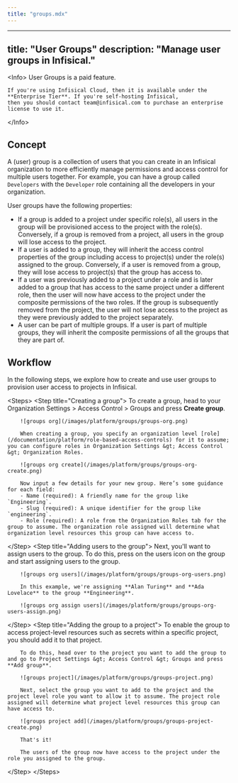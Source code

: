 ```yaml
---
title: "groups.mdx"
---
```


---
title: "User Groups"
description: "Manage user groups in Infisical."
---

&lt;Info&gt;
    User Groups is a paid feature.
   
    If you're using Infisical Cloud, then it is available under the **Enterprise Tier**. If you're self-hosting Infisical,
    then you should contact team@infisical.com to purchase an enterprise license to use it.
&lt;/Info&gt;

## Concept

A (user) group is a collection of users that you can create in an Infisical organization to more efficiently manage permissions and access control for multiple users together. For example, you can have a group called `Developers` with the `Developer` role containing all the developers in your organization.

User groups have the following properties:

- If a group is added to a project under specific role(s), all users in the group will be provisioned access to the project with the role(s). Conversely, if a group is removed from a project, all users in the group will lose access to the project.
- If a user is added to a group, they will inherit the access control properties of the group including access to project(s) under the role(s) assigned to the group. Conversely, if a user is removed from a group, they will lose access to project(s) that the group has access to.
- If a user was previously added to a project under a role and is later added to a group that has access to the same project under a different role, then the user will now have access to the project under the composite permissions of the two roles. If the group is subsequently removed from the project, the user will not lose access to the project as they were previously added to the project separately.
- A user can be part of multiple groups. If a user is part of multiple groups, they will inherit the composite permissions of all the groups that they are part of.

## Workflow

In the following steps, we explore how to create and use user groups to provision user access to projects in Infisical.

&lt;Steps&gt;
   &lt;Step title="Creating a group"&gt;
        To create a group, head to your Organization Settings &gt; Access Control &gt; Groups and press **Create group**.
        
        ![groups org](/images/platform/groups/groups-org.png)

        When creating a group, you specify an organization level [role](/documentation/platform/role-based-access-controls) for it to assume; you can configure roles in Organization Settings &gt; Access Control &gt; Organization Roles.
        
        ![groups org create](/images/platform/groups/groups-org-create.png)
        
        Now input a few details for your new group. Here’s some guidance for each field:
        - Name (required): A friendly name for the group like `Engineering`.
        - Slug (required): A unique identifier for the group like `engineering`.
        - Role (required): A role from the Organization Roles tab for the group to assume. The organization role assigned will determine what organization level resources this group can have access to.
   &lt;/Step&gt;
   &lt;Step title="Adding users to the group"&gt;
        Next, you'll want to assign users to the group. To do this, press on the users icon on the group and start assigning users to the group.
        
        ![groups org users](/images/platform/groups/groups-org-users.png)
        
        In this example, we're assigning **Alan Turing** and **Ada Lovelace** to the group **Engineering**.
        
        ![groups org assign users](/images/platform/groups/groups-org-users-assign.png)
   &lt;/Step&gt;
   &lt;Step title="Adding the group to a project"&gt;
        To enable the group to access project-level resources such as secrets within a specific project, you should add it to that project.

        To do this, head over to the project you want to add the group to and go to Project Settings &gt; Access Control &gt; Groups and press **Add group**.
        
        ![groups project](/images/platform/groups/groups-project.png)
        
        Next, select the group you want to add to the project and the project level role you want to allow it to assume. The project role assigned will determine what project level resources this group can have access to.
        
        ![groups project add](/images/platform/groups/groups-project-create.png)
        
        That's it!
        
        The users of the group now have access to the project under the role you assigned to the group.
   &lt;/Step&gt;
&lt;/Steps&gt;